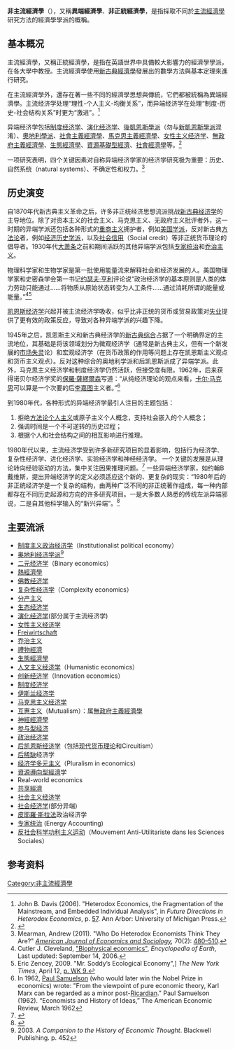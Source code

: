 {{Economics sidebar}}
'''非主流經濟學'''（{{lang-en|Heterodox economics}}），又稱'''異端經濟學'''、'''非正統經濟學'''，是指採取不同於[[主流經濟學|主流經濟學]]研究方法的經濟學學派的概稱。

==基本概况==
主流經濟學，又稱正統經濟學，是指在英語世界中具備較大影響力的經濟學學派，在各大學中教授。主流經濟學使用[[新古典經濟學|新古典經濟學]]發展出的數學方法與基本定理來進行研究。

在主流經濟學外，還存在著一些不同的經濟學思想與傳統，它們都被統稱為異端經濟學。主流经济学处理“理性-个人主义-均衡关系”，而异端经济学在处理“制度-历史-社会结构关系”时更为“激进”。<ref>John B. Davis (2006). "Heterodox Economics, the Fragmentation of the Mainstream, and Embedded Individual Analysis", in ''Future Directions in Heterodox Economics'', p. [https://books.google.com/books?id=VVmBSpZV07AC&pg=PA57=false#v=onepage&q&f=false 57]. Ann Arbor: University of Michigan Press.</ref>

异端经济学包括[[制度经济学|制度经济学]]、[[演化经济学|演化经济学]]、[[後凱恩斯學派|後凱恩斯學派]]（勿与[[新凱恩斯學派|新凱恩斯學派]]混淆）、[[奧地利學派|奧地利學派]]、[[社會主義經濟學|社會主義經濟學]]、[[马克思主义政治经济学|馬克思主義經濟學]]、[[女性主义经济学|女性主义经济学]]、[[無政府主義經濟學|無政府主義經濟學]]、[[生態經濟學|生態經濟學]]、[[時代精神運動|資源基礎型經濟]]、[[社會經濟學|社會經濟學]]等。<ref name=LAWSON>{{cite journal |last1=Lawson |pages=483–505 |first1=T. |volume=30 |year=2005 |title=The nature of heterodox economics |journal=Cambridge Journal of Economics |doi=10.1093/cje/bei093 |url=http://cas.umkc.edu/econ/economics/faculty/wray/papers/lawson_on_heterdoxy.pdf |issue=4}}</ref>

一项研究表明，四个关键因素对自称异端经济学家的经济学研究极为重要：历史、自然系统（natural systems）、不确定性和权力。<ref>Mearman, Andrew (2011). "Who Do Heterodox Economists Think They Are?" ''[[American_Journal_of_Economics_and_Sociology|American Journal of Economics and Sociology]],'' 70(2): [http://onlinelibrary.wiley.com/doi/10.1111/j.1536-7150.2011.00774.x/full 480–510].</ref>
==历史演变==
自1870年代新古典主义革命之后，许多非正统经济思想流派挑战[[新古典经济学|新古典经济学]]的主导地位。除了对资本主义的社会主义、马克思主义、无政府主义批评者外，这一时期的异端学派还包括各种形式的[[重商主义|重商主义]]拥护者，例如[[美国学派|美国学派]]，反对新古典[[方法论|方法论]]者，例如[[经济历史学派|经济历史学派]]，以及[[社会信用|社会信用]]（Social credit）等非正统货币理论的倡导者。1930年代[[大萧条|大萧条]]之前和期间活跃的其他异端学派包括[[专家统治|专家统治]]和[[乔治主义|乔治主义]]。

物理科学家和生物学家是第一批使用能量流来解释社会和经济发展的人。美国物理学家和史密森学会第一书记[[约瑟夫·亨利|约瑟夫·亨利]]评论说“政治经济学的基本原则是人类的体力劳动只能通过……将物质从原始状态转变为人工条件……通过消耗所谓的能量或能量。”<ref>Cutler J. Cleveland, [http://www.eoearth.org/article/Biophysical_economics "Biophysical economics"], ''Encyclopedia of Earth'', Last updated: September 14, 2006.</ref><ref>Eric Zencey, 2009. "Mr. Soddy’s Ecological Economy",] ''The New York Times'', April 12, [https://www.nytimes.com/2009/04/12/opinion/12zencey.html?_r=1&ref=opinion p. WK 9.]</ref>

[[凯恩斯经济学|凯恩斯经济学]]兴起并被主流经济学吸收，似乎比非正统的货币或贸易政策对[[失业|失业]]提供了更有效的政策反应，导致对各种异端学派的兴趣下降。

1945年之后，凯恩斯主义和新古典经济学的[[新古典综合|新古典综合]]占据了一个明确界定的主流地位，其基础是将该领域划分为微观经济学（通常是新古典主义，但有一个新发展的[[市场失灵|市场失灵]]论）和宏观经济学（在货币政策的作用等问题上存在凯恩斯主义观点和货币主义观点）。反对这种综合的奥地利学派和后凯恩斯派成了异端学派。此外，马克思主义经济学和制度经济学仍然活跃，但接受度有限。1962年，后来获得诺贝尔经济学奖的[[保羅·薩繆爾森|保羅·薩繆爾森]]写道：“从纯经济理论的观点来看，[[卡尔·马克思|卡尔·马克思]]可以算是一个次要的后[[李嘉图|李嘉图]]主义者。”<ref>In 1962, [[Paul_Samuelson|Paul Samuelson]] (who would later win the Nobel Prize in economics) wrote: "From the viewpoint of pure economic theory, Karl Marx can be regarded as a minor post-[[David_Ricardo|Ricardian]]." Paul Samuelson (1962). “Economists and History of Ideas,” The American Economic Review,  March 1962</ref>

到1980年代，各种形式的异端经济学最引人注目的主题包括：
# 拒绝[[方法论个人主义|方法论个人主义]]或原子主义个人概念，支持社会嵌入的个人概念；
# 强调时间是一个不可逆转的历史过程；
# 根据个人和社会结构之间的相互影响进行推理。

1980年代以来，主流经济学受到许多新研究项目的显着影响，包括行为经济学、复杂性经济学、进化经济学、实验经济学和神经经济学。 一个关键的发展是从理论转向经验驱动的方法，集中关注因果推理问题。<ref>{{Cite journal|last=Angrist|first=Joshua D|last2=Pischke|first2=Jörn-Steffen|date=2010-05-01|title=The Credibility Revolution in Empirical Economics: How Better Research Design is Taking the Con out of Econometrics|url=https://pubs.aeaweb.org/doi/10.1257/jep.24.2.3|journal=Journal of Economic Perspectives|language=en|volume=24|issue=2|pages=3–30|doi=10.1257/jep.24.2.3|issn=0895-3309|doi-access=free}}</ref> 一些异端经济学家，如约翰B戴维斯，提出异端经济学的定义必须适应这个新的、更复杂的现实：“1980年后的非正统经济学是一个复杂的结构，由两种广泛不同的非正统著作组成，每一种内部都存在不同历史起源和方向的许多研究项目。一是大多数人熟悉的传统左派异端邪说，二是自其他科学输入的“新兴异端”。<ref name=DAVIS>{{cite journal |first1=John B. |last1=Davis |year=2006 |title=The Nature of Heterodox Economics |journal=Post-Autistic Economics Review |issue=40 |pages=23–30 |url=http://www.paecon.net/PAEReview/issue40/Davis40.pdf}}</ref>
==主要流派==
{{cols|colwidth=18em}}
* [[制度主义政治经济学|制度主义政治经济学]]（Institutionalist political economy）
* [[奥地利经济学派|奥地利经济学派]]<ref>2003. ''A Companion to the History of Economic Thought''. Blackwell Publishing. {{ISBN|0-631-22573-0}} p. 452</ref>
* [[二元经济学|二元经济学]]（Binary economics）
* [[熱經濟學|熱經濟學]]
* [[佛教经济学|佛教经济学]]
* [[复杂性经济学|复杂性经济学]]（Complexity economics）
* [[分产主义|分产主义]]
* [[生态经济学|生态经济学]]
* [[演化经济学|演化经济学]](部分属于主流经济学)
* [[女性主义经济学|女性主义经济学]]
* [[Freiwirtschaft|Freiwirtschaft]]
* [[乔治主义|乔治主义]]
* [[禮物經濟|禮物經濟]]
* [[生態經濟學|生態經濟學]]
* [[人文主义经济学|人文主义经济学]]（Humanistic economics）
* [[创新经济学|创新经济学]]（Innovation economics）
* [[制度经济学|制度经济学]]
* [[伊斯兰经济学|伊斯兰经济学]]
* [[马克思主义经济学|马克思主义经济学]]
* [[互惠主义|互惠主义]]（Mutualism）：属[[無政府主義經濟學|無政府主義經濟學]]
* [[神經經濟學|神經經濟學]]
* [[参与型经济|参与型经济]]
* [[政治经济学|政治经济学]]
* [[后凯恩斯经济学|后凯恩斯经济学]]（包括[[现代货币理论|现代货币理论]]和Circuitism）
* [[后稀缺|后稀缺]]经济学
* [[经济学多元主义|经济学多元主义]]（Pluralism in economics）
* [[資源導向型經濟|資源導向型經濟]]学
* Real-world economics
* [[共享經濟|共享經濟]]
* [[社会主义经济学|社会主义经济学]]
* [[社会经济学|社会经济学]](部分异端)
* [[皮耶羅·斯拉法|皮耶羅·斯拉法]]政治经济学
* [[专家统治|专家统治]] (Energy Accounting)
* [[反社会科学功利主义运动|反社会科学功利主义运动]]（Mouvement Anti-Utilitariste dans les Sciences Sociales）
{{colend}}
==参考资料==
{{reflist}}

{{经济思想史}}

{{DEFAULTSORT:Heterodox Economics}}
[[Category:非主流經濟學|Category:非主流經濟學]]